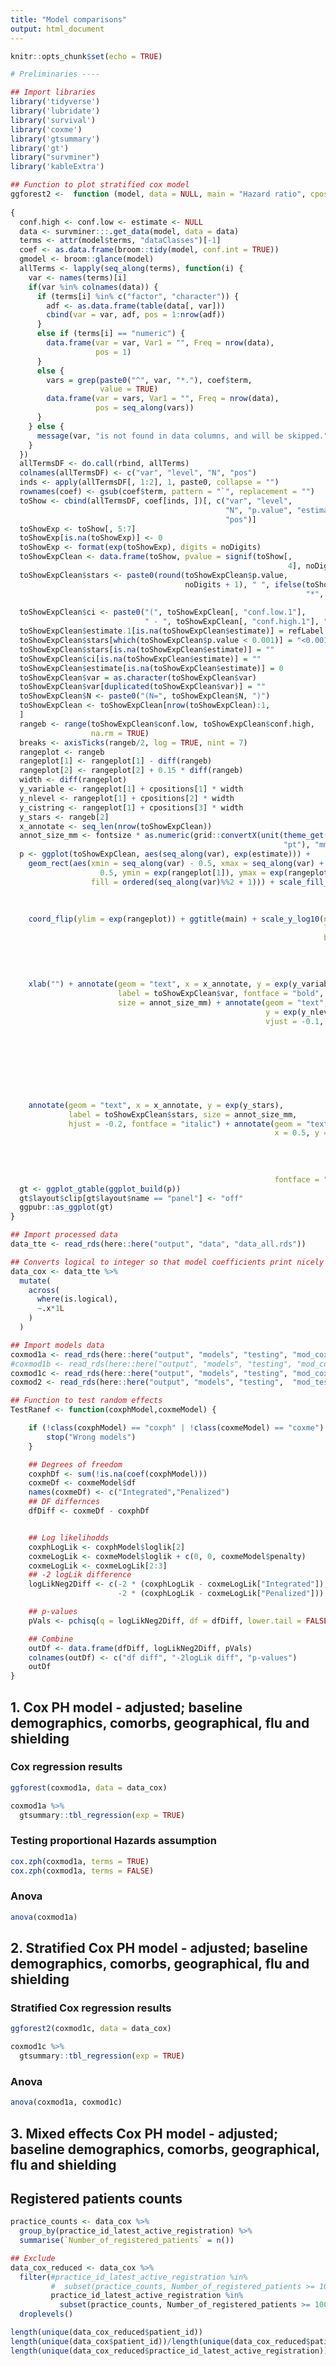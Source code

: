 ```yaml
---
title: "Model comparisons"
output: html_document
---
```


```r
knitr::opts_chunk$set(echo = TRUE)
```

```r
# Preliminaries ----

## Import libraries
library('tidyverse')
library('lubridate')
library('survival')
library('coxme')
library('gtsummary')
library('gt')
library("survminer")
library('kableExtra')

## Function to plot stratified cox model
ggforest2 <-  function (model, data = NULL, main = "Hazard ratio", cpositions = c(0.02, 
                                                                                  0.22, 0.4), fontsize = 0.7, refLabel = "reference", noDigits = 2) 
{
  conf.high <- conf.low <- estimate <- NULL
  data <- survminer:::.get_data(model, data = data)
  terms <- attr(model$terms, "dataClasses")[-1]
  coef <- as.data.frame(broom::tidy(model, conf.int = TRUE))
  gmodel <- broom::glance(model)
  allTerms <- lapply(seq_along(terms), function(i) {
    var <- names(terms)[i]
    if(var %in% colnames(data)) {
      if (terms[i] %in% c("factor", "character")) {
        adf <- as.data.frame(table(data[, var]))
        cbind(var = var, adf, pos = 1:nrow(adf))
      }
      else if (terms[i] == "numeric") {
        data.frame(var = var, Var1 = "", Freq = nrow(data), 
                   pos = 1)
      }
      else {
        vars = grep(paste0("^", var, "*."), coef$term, 
                    value = TRUE)
        data.frame(var = vars, Var1 = "", Freq = nrow(data), 
                   pos = seq_along(vars))
      }
    } else {
      message(var, "is not found in data columns, and will be skipped.")
    }    
  })
  allTermsDF <- do.call(rbind, allTerms)
  colnames(allTermsDF) <- c("var", "level", "N", "pos")
  inds <- apply(allTermsDF[, 1:2], 1, paste0, collapse = "")
  rownames(coef) <- gsub(coef$term, pattern = "`", replacement = "")
  toShow <- cbind(allTermsDF, coef[inds, ])[, c("var", "level", 
                                                "N", "p.value", "estimate", "conf.low", "conf.high", 
                                                "pos")]
  toShowExp <- toShow[, 5:7]
  toShowExp[is.na(toShowExp)] <- 0
  toShowExp <- format(exp(toShowExp), digits = noDigits)
  toShowExpClean <- data.frame(toShow, pvalue = signif(toShow[, 
                                                              4], noDigits + 1), toShowExp)
  toShowExpClean$stars <- paste0(round(toShowExpClean$p.value, 
                                       noDigits + 1), " ", ifelse(toShowExpClean$p.value < 0.05, 
                                                                  "*", ""), ifelse(toShowExpClean$p.value < 0.01, "*", 
                                                                                   ""), ifelse(toShowExpClean$p.value < 0.001, "*", ""))
  toShowExpClean$ci <- paste0("(", toShowExpClean[, "conf.low.1"], 
                              " - ", toShowExpClean[, "conf.high.1"], ")")
  toShowExpClean$estimate.1[is.na(toShowExpClean$estimate)] = refLabel
  toShowExpClean$stars[which(toShowExpClean$p.value < 0.001)] = "<0.001 ***"
  toShowExpClean$stars[is.na(toShowExpClean$estimate)] = ""
  toShowExpClean$ci[is.na(toShowExpClean$estimate)] = ""
  toShowExpClean$estimate[is.na(toShowExpClean$estimate)] = 0
  toShowExpClean$var = as.character(toShowExpClean$var)
  toShowExpClean$var[duplicated(toShowExpClean$var)] = ""
  toShowExpClean$N <- paste0("(N=", toShowExpClean$N, ")")
  toShowExpClean <- toShowExpClean[nrow(toShowExpClean):1, 
  ]
  rangeb <- range(toShowExpClean$conf.low, toShowExpClean$conf.high, 
                  na.rm = TRUE)
  breaks <- axisTicks(rangeb/2, log = TRUE, nint = 7)
  rangeplot <- rangeb
  rangeplot[1] <- rangeplot[1] - diff(rangeb)
  rangeplot[2] <- rangeplot[2] + 0.15 * diff(rangeb)
  width <- diff(rangeplot)
  y_variable <- rangeplot[1] + cpositions[1] * width
  y_nlevel <- rangeplot[1] + cpositions[2] * width
  y_cistring <- rangeplot[1] + cpositions[3] * width
  y_stars <- rangeb[2]
  x_annotate <- seq_len(nrow(toShowExpClean))
  annot_size_mm <- fontsize * as.numeric(grid::convertX(unit(theme_get()$text$size, 
                                                             "pt"), "mm"))
  p <- ggplot(toShowExpClean, aes(seq_along(var), exp(estimate))) + 
    geom_rect(aes(xmin = seq_along(var) - 0.5, xmax = seq_along(var) + 
                    0.5, ymin = exp(rangeplot[1]), ymax = exp(rangeplot[2]), 
                  fill = ordered(seq_along(var)%%2 + 1))) + scale_fill_manual(values = c("#FFFFFF33", 
                                                                                         "#00000033"), guide = "none") + geom_point(pch = 15, 
                                                                                                                                    size = 4) + geom_errorbar(aes(ymin = exp(conf.low), ymax = exp(conf.high)), 
                                                                                                                                                              width = 0.15) + geom_hline(yintercept = 1, linetype = 3) + 
    coord_flip(ylim = exp(rangeplot)) + ggtitle(main) + scale_y_log10(name = "", 
                                                                      labels = sprintf("%g", breaks), expand = c(0.02, 0.02), 
                                                                      breaks = breaks) + theme_light() + theme(panel.grid.minor.y = element_blank(), 
                                                                                                               panel.grid.minor.x = element_blank(), panel.grid.major.y = element_blank(), 
                                                                                                               legend.position = "none", panel.border = element_blank(), 
                                                                                                               axis.title.y = element_blank(), axis.text.y = element_blank(), 
                                                                                                               axis.ticks.y = element_blank(), plot.title = element_text(hjust = 0.5)) + 
    xlab("") + annotate(geom = "text", x = x_annotate, y = exp(y_variable), 
                        label = toShowExpClean$var, fontface = "bold", hjust = 0, 
                        size = annot_size_mm) + annotate(geom = "text", x = x_annotate, 
                                                         y = exp(y_nlevel), hjust = 0, label = toShowExpClean$level, 
                                                         vjust = -0.1, size = annot_size_mm) + annotate(geom = "text", 
                                                                                                        x = x_annotate, y = exp(y_nlevel), label = toShowExpClean$N, 
                                                                                                        fontface = "italic", hjust = 0, vjust = ifelse(toShowExpClean$level == 
                                                                                                                                                         "", 0.5, 1.1), size = annot_size_mm) + annotate(geom = "text", 
                                                                                                                                                                                                         x = x_annotate, y = exp(y_cistring), label = toShowExpClean$estimate.1, 
                                                                                                                                                                                                         size = annot_size_mm, vjust = ifelse(toShowExpClean$estimate.1 == 
                                                                                                                                                                                                                                                "reference", 0.5, -0.1)) + annotate(geom = "text", 
                                                                                                                                                                                                                                                                                    x = x_annotate, y = exp(y_cistring), label = toShowExpClean$ci, 
                                                                                                                                                                                                                                                                                    size = annot_size_mm, vjust = 1.1, fontface = "italic") + 
    annotate(geom = "text", x = x_annotate, y = exp(y_stars), 
             label = toShowExpClean$stars, size = annot_size_mm, 
             hjust = -0.2, fontface = "italic") + annotate(geom = "text", 
                                                           x = 0.5, y = exp(y_variable), label = paste0("# Events: ", 
                                                                                                        gmodel$nevent, "; Global p-value (Log-Rank): ", format.pval(gmodel$p.value.log, 
                                                                                                                                                                    eps = ".001"), " \nAIC: ", round(gmodel$AIC, 
                                                                                                                                                                                                     2), "; Concordance Index: ", round(gmodel$concordance, 
                                                                                                                                                                                                                                        2)), size = annot_size_mm, hjust = 0, vjust = 1.2, 
                                                           fontface = "italic")
  gt <- ggplot_gtable(ggplot_build(p))
  gt$layout$clip[gt$layout$name == "panel"] <- "off"
  ggpubr::as_ggplot(gt)
}

## Import processed data
data_tte <- read_rds(here::here("output", "data", "data_all.rds"))

## Converts logical to integer so that model coefficients print nicely in gtsummary methods
data_cox <- data_tte %>%
  mutate(
    across(
      where(is.logical),
      ~.x*1L
    )
  )

## Import models data
coxmod1a <- read_rds(here::here("output", "models", "testing", "mod_coxph_adj.rds"))
#coxmod1b <- read_rds(here::here("output", "models", "testing", "mod_coxph_adjb.rds"))
coxmod1c <- read_rds(here::here("output", "models", "testing", "mod_coxph_adjc.rds"))
coxmod2 <- read_rds(here::here("output", "models", "testing",  "mod_test_coxme_adj.rds"))

## Function to test random effects
TestRanef <- function(coxphModel,coxmeModel) {

    if (!class(coxphModel) == "coxph" | !class(coxmeModel) == "coxme") {
        stop("Wrong models")
    }

    ## Degrees of freedom
    coxphDf <- sum(!is.na(coef(coxphModel)))
    coxmeDf <- coxmeModel$df
    names(coxmeDf) <- c("Integrated","Penalized")
    ## DF differnces
    dfDiff <- coxmeDf - coxphDf


    ## Log likelihodds
    coxphLogLik <- coxphModel$loglik[2]
    coxmeLogLik <- coxmeModel$loglik + c(0, 0, coxmeModel$penalty)
    coxmeLogLik <- coxmeLogLik[2:3]
    ## -2 logLik difference
    logLikNeg2Diff <- c(-2 * (coxphLogLik - coxmeLogLik["Integrated"]),
                        -2 * (coxphLogLik - coxmeLogLik["Penalized"]))

    ## p-values
    pVals <- pchisq(q = logLikNeg2Diff, df = dfDiff, lower.tail = FALSE)

    ## Combine
    outDf <- data.frame(dfDiff, logLikNeg2Diff, pVals)
    colnames(outDf) <- c("df diff", "-2logLik diff", "p-values")
    outDf
}
```

## 1. Cox PH model - adjusted; baseline demographics, comorbs, geographical, flu and shielding

### Cox regression results
```r
ggforest(coxmod1a, data = data_cox)

coxmod1a %>% 
  gtsummary::tbl_regression(exp = TRUE)
```  

### Testing proportional Hazards assumption

```r
cox.zph(coxmod1a, terms = TRUE)
cox.zph(coxmod1a, terms = FALSE)
```

### Anova
```r
anova(coxmod1a)
```

## 2. Stratified Cox PH model - adjusted; baseline demographics, comorbs, geographical, flu and shielding

### Stratified Cox regression results
```r
ggforest2(coxmod1c, data = data_cox)

coxmod1c %>% 
  gtsummary::tbl_regression(exp = TRUE)
```  

### Anova
```r
anova(coxmod1a, coxmod1c)
```

## 3. Mixed effects Cox PH model - adjusted; baseline demographics, comorbs, geographical, flu and shielding

## Registered patients counts
```r
practice_counts <- data_cox %>% 
  group_by(practice_id_latest_active_registration) %>%
  summarise(`Number_of_registered_patients` = n())

## Exclude 
data_cox_reduced <- data_cox %>%
  filter(#practice_id_latest_active_registration %in% 
         #  subset(practice_counts, Number_of_registered_patients >= 100)$practice_id_latest_active_registration,
         practice_id_latest_active_registration %in% 
           subset(practice_counts, Number_of_registered_patients >= 100)$practice_id_latest_active_registration[1:1000]) %>%
  droplevels()

length(unique(data_cox_reduced$patient_id))
length(unique(data_cox$patient_id))/length(unique(data_cox_reduced$patient_id))*100
length(unique(data_cox_reduced$practice_id_latest_active_registration))
```

<!-- ### Mixed effects Cox regression results -->
<!-- ```{r, echo = FALSE, warning= FALSE, message= FALSE, fig.width = 12, fig.height = 16} -->
<!-- ggforest2(coxmod2, data = data_cox) -->

<!-- coxmod1c %>% -->
<!--   gtsummary::tbl_regression(exp = TRUE) -->
<!-- ``` -->

<!-- ### Testing proportional Hazards assumption -->

<!-- ```{r, echo = FALSE, warning= FALSE, message= FALSE} -->
<!-- cox.zph(coxmod1c, terms = TRUE) -->
<!-- cox.zph(coxmod1c, terms = FALSE) -->
<!-- ``` -->

<!-- ### Anova -->
<!-- ```{r, echo = FALSE, warning= FALSE, message= FALSE} -->
<!-- anova(coxmod1a, coxmod1c) -->
<!-- ``` -->
<!-- ### Adjusted cox ph model -->
<!-- ```{r, echo = FALSE, warning= FALSE, message= FALSE} -->
<!-- test.ph <- cox.zph(coxmod1b) -->
<!-- test.ph -->
<!-- ``` -->

<!-- ### Adjusted cox me model -->
<!-- ```{r, echo = FALSE, warning= FALSE, message= FALSE} -->
<!-- test.ph <- cox.zph(coxmod2) -->
<!-- test.ph -->
<!-- ``` -->


<!-- ## Testing for random effects (using integrated log likelihook) -->
<!-- ```{r, echo = FALSE, warning= FALSE, message= FALSE} -->
<!-- anova(coxmod1, coxmod1b) -->
<!-- anova(coxmod1, coxmod2) -->
<!-- anova(coxmod1, coxmod1b) -->

<!-- TestRanef(coxmod1, coxmod2) -->
<!-- ``` -->